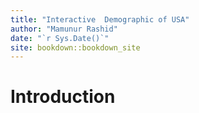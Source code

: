 ```yaml
--- 
title: "Interactive  Demographic of USA"
author: "Mamunur Rashid"
date: "`r Sys.Date()`"
site: bookdown::bookdown_site
---
```


# Introduction

